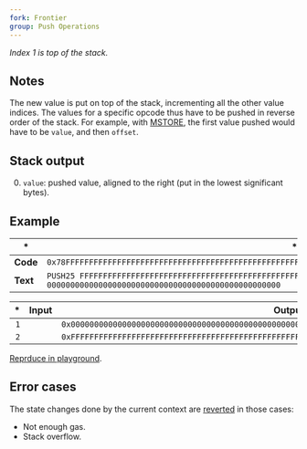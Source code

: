 ```yaml
---
fork: Frontier
group: Push Operations
---
```


_Index 1 is top of the stack._

## Notes

The new value is put on top of the stack, incrementing all the other value indices. The values for a specific opcode thus have to be pushed in reverse order of the stack. For example, with [MSTORE](/#52), the first value pushed would have to be `value`, and then `offset`.

## Stack output

0. `value`: pushed value, aligned to the right (put in the lowest significant bytes).

## Example

| \*       | \*                                                                                                                    |
| -------- | --------------------------------------------------------------------------------------------------------------------- |
| **Code** | `0x78FFFFFFFFFFFFFFFFFFFFFFFFFFFFFFFFFFFFFFFFFFFFFFFFFF7800000000000000000000000000000000000000000000000000`          |
| **Text** | `PUSH25 FFFFFFFFFFFFFFFFFFFFFFFFFFFFFFFFFFFFFFFFFFFFFFFFFF PUSH25 00000000000000000000000000000000000000000000000000` |

|  \* | Input |                                                 Output |
| --: | ----: | -----------------------------------------------------: |
| `1` |       | `0x00000000000000000000000000000000000000000000000000` |
| `2` |       | `0xFFFFFFFFFFFFFFFFFFFFFFFFFFFFFFFFFFFFFFFFFFFFFFFFFF` |

[Reprduce in playground](/playground?unit=Wei&codeType=Mnemonic&code='zxyyyyy%5Cnz'~FFFFFzPUSH25%200y~~%01yz~_).

## Error cases

The state changes done by the current context are [reverted](#FD) in those cases:

- Not enough gas.
- Stack overflow.
